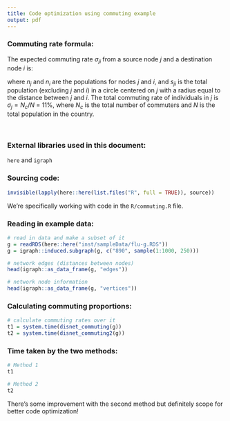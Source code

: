 ```yaml
---
title: Code optimization using commuting example
output: pdf
---
```


### Commuting rate formula:

The expected commuting rate $\sigma_{ji}$ from a source node $j$ and a destination node $i$ is:

\begin{equation}
\langle \sigma_{ji} \rangle = \sigma_j \frac{n_j n_i}{(n_j + s_{ji})(n_j + n_i + s_{ji})}
\end{equation}

where $n_j$ and $n_i$ are the populations for nodes $j$ and $i$, and $s_{ji}$ is the total population (excluding $j$ and $i$) in a circle centered on $j$ with a radius equal to the distance between $j$ and $i$. The total commuting rate of individuals in $j$ is $\sigma_j = N_c/N$ = 11%, where $N_c$ is the total number of commuters and $N$ is the total population in the country. 

\  

### External libraries used in this document:
`here` and `igraph`


### Sourcing code:

```r
invisible(lapply(here::here(list.files("R", full = TRUE)), source))
```

We're specifically working with code in the `R/commuting.R` file. 

### Reading in example data:

```r
# read in data and make a subset of it
g = readRDS(here::here("inst/sampleData/flu-g.RDS"))
g = igraph::induced.subgraph(g, c("890", sample(1:1000, 250)))

# network edges (distances between nodes)
head(igraph::as_data_frame(g, "edges"))

# network node information
head(igraph::as_data_frame(g, "vertices"))
```


### Calculating commuting proportions:
```r
# calculate commuting rates over it
t1 = system.time(disnet_commuting(g))
t2 = system.time(disnet_commuting2(g))
```

### Time taken by the two methods:
```r
# Method 1
t1

# Method 2
t2
```

There's some improvement with the second method but definitely scope for better code optimization! 
